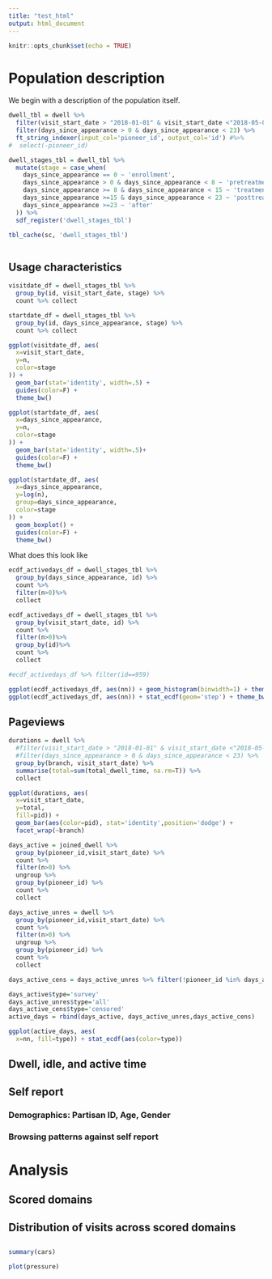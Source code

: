 ```yaml
---
title: "test_html"
output: html_document
---
```


```r
knitr::opts_chunk$set(echo = TRUE)
```

# Population description
We begin with a description of the population itself.

```r
dwell_tbl = dwell %>% 
  filter(visit_start_date > "2018-01-01" & visit_start_date <"2018-05-01") %>%
  filter(days_since_appearance > 0 & days_since_appearance < 23) %>%
  ft_string_indexer(input_col='pioneer_id', output_col='id') #%>%
#  select(-pioneer_id) 

dwell_stages_tbl = dwell_tbl %>% 
  mutate(stage = case_when(
    days_since_appearance == 0 ~ 'enrollment',
    days_since_appearance > 0 & days_since_appearance < 8 ~ 'pretreatment',
    days_since_appearance >= 8 & days_since_appearance < 15 ~ 'treatment',
    days_since_appearance >=15 & days_since_appearance < 23 ~ 'posttreatment',
    days_since_appearance >=23 ~ 'after'
  )) %>%
  sdf_register('dwell_stages_tbl')

tbl_cache(sc, 'dwell_stages_tbl')
```


```r

```


## Usage characteristics

```r

visitdate_df = dwell_stages_tbl %>% 
  group_by(id, visit_start_date, stage) %>%
  count %>% collect

startdate_df = dwell_stages_tbl %>% 
  group_by(id, days_since_appearance, stage) %>%
  count %>% collect

ggplot(visitdate_df, aes(
  x=visit_start_date,
  y=n,
  color=stage
)) +
  geom_bar(stat='identity', width=.5) +
  guides(color=F) +
  theme_bw()

ggplot(startdate_df, aes(
  x=days_since_appearance,
  y=n,
  color=stage
)) +
  geom_bar(stat='identity', width=.5)+
  guides(color=F) +
  theme_bw()

ggplot(startdate_df, aes(
  x=days_since_appearance,
  y=log(n),
  group=days_since_appearance,
  color=stage
)) +
  geom_boxplot() +
  guides(color=F) +
  theme_bw()
```

What does this look like 
```r

ecdf_activedays_df = dwell_stages_tbl %>%
  group_by(days_since_appearance, id) %>%
  count %>%
  filter(n>0)%>%
  collect

ecdf_activedays_df = dwell_stages_tbl %>%
  group_by(visit_start_date, id) %>%
  count %>%
  filter(n>0)%>%
  group_by(id)%>%
  count %>%
  collect

#ecdf_activedays_df %>% filter(id==959)

ggplot(ecdf_activedays_df, aes(nn)) + geom_histogram(binwidth=1) + theme_bw()
ggplot(ecdf_activedays_df, aes(nn)) + stat_ecdf(geom='step') + theme_bw()

```


## Pageviews
```r
durations = dwell %>%
  #filter(visit_start_date > "2018-01-01" & visit_start_date <"2018-05-01") %>%
  #filter(days_since_appearance > 0 & days_since_appearance < 23) %>%
  group_by(branch, visit_start_date) %>%
  summarise(total=sum(total_dwell_time, na.rm=T)) %>%
  collect

ggplot(durations, aes(
  x=visit_start_date,
  y=total,
  fill=pid)) +
  geom_bar(aes(color=pid), stat='identity',position='dodge') +
  facet_wrap(~branch)

days_active = joined_dwell %>%
  group_by(pioneer_id,visit_start_date) %>%
  count %>%
  filter(n>0) %>%
  ungroup %>%
  group_by(pioneer_id) %>%
  count %>%
  collect

days_active_unres = dwell %>%
  group_by(pioneer_id,visit_start_date) %>%
  count %>%
  filter(n>0) %>%
  ungroup %>%
  group_by(pioneer_id) %>%
  count %>%
  collect

days_active_cens = days_active_unres %>% filter(!pioneer_id %in% days_active$pioneer_id) %>% collect

days_active$type='survey'
days_active_unres$type='all'
days_active_cens$type='censored'
active_days = rbind(days_active, days_active_unres,days_active_cens)

ggplot(active_days, aes(
  x=nn, fill=type)) + stat_ecdf(aes(color=type))

```


## Dwell, idle, and active time

## Self report

### Demographics: Partisan ID, Age, Gender

### Browsing patterns against self report

# Analysis

## Scored domains

## Distribution of visits across scored domains

## 


```r
summary(cars)
```

```r
plot(pressure)
```

